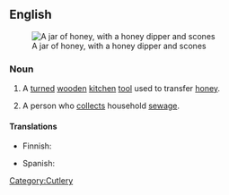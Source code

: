 ==English==
[[Image:runny hunny.jpg|thumb|A jar of honey, with a honey dipper and scones]]

===Noun===
{{en-noun|sg=[[honey]] [[dipper]]}}

# A [[turned]] [[wooden]] [[kitchen]] [[tool]] used to transfer [[honey]].
# {{chiefly|US}} A person who [[collect]]s household [[sewage]].

====Translations====
{{trans-top|kitchen tool}}
* Finnish: {{t|fi|hunajalusikka}}
{{trans-mid}}
* Spanish: {{t|es|cuchara para miel|f}}
{{trans-bottom}}

[[Category:Cutlery]]
